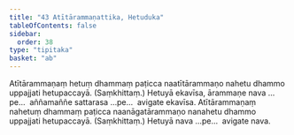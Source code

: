```yaml
---
title: "43 Atītārammaṇattika, Hetuduka"
tableOfContents: false
sidebar:
  order: 38
type: "tipitaka"
basket: "ab"
---
```



<DynamicBreadcrumb />

<Division number="85">

<Paragraph number="217">
Atītārammaṇaṃ hetuṃ dhammaṃ paṭicca naatītārammaṇo nahetu dhammo uppajjati hetupaccayā. (Saṃkhittaṃ.) Hetuyā ekavīsa, ārammaṇe nava …pe…  aññamaññe sattarasa …pe…  avigate ekavīsa.
</Paragraph>

<Paragraph number="218">
Atītārammaṇaṃ nahetuṃ dhammaṃ paṭicca naanāgatārammaṇo nanahetu dhammo uppajjati hetupaccayā. (Saṃkhittaṃ.) Hetuyā nava …pe…  avigate nava.
</Paragraph>
</Division>